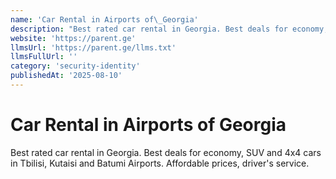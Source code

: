 ```yaml
---
name: 'Car Rental in Airports of\_Georgia'
description: "Best rated car rental in Georgia. Best deals for economy, SUV and 4x4 cars in Tbilisi, Kutaisi and Batumi Airports. Affordable prices, driver''s\_service."
website: 'https://parent.ge'
llmsUrl: 'https://parent.ge/llms.txt'
llmsFullUrl: ''
category: 'security-identity'
publishedAt: '2025-08-10'
---
```


# Car Rental in Airports of Georgia

Best rated car rental in Georgia. Best deals for economy, SUV and 4x4 cars in Tbilisi, Kutaisi and Batumi Airports. Affordable prices, driver's service.
